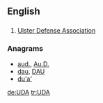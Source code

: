 {{also|uda}}
==English==

==={{initialism}}===
{{en-initialism}}

# [[w:Ulster Defense Association|Ulster Defense Association]]

===Anagrams===
* [[aud.#English|aud.]], [[Au.D.#English|Au.D.]]
* [[dau#English|dau]], [[DAU#English|DAU]]
* [[du'a'#English|du'a']]

[[de:UDA]]
[[tr:UDA]]